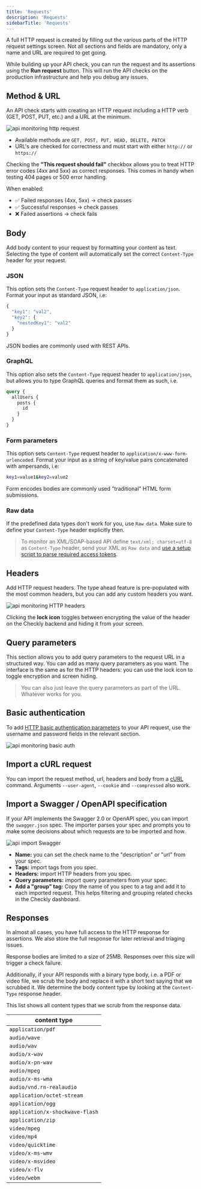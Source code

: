 ```yaml
---
title: 'Requests'
description: 'Requests'
sidebarTitle: 'Requests'
---
```




A full HTTP request is created by filling out the various parts of the HTTP request settings screen. Not all sections and fields
are mandatory, only a name and URL are required to get going.

While building up your API check, you can run the request and its assertions using the **Run request** button. This will run the
API checks on the production infrastructure and help you debug any issues.

## Method & URL

An API check starts with creating an HTTP request including a HTTP verb (GET, POST, PUT, etc.) and a URL at the minimum.

![api monitoring http request](/images/docs/images/api-checks/http-request-method.png)

- Available methods are `GET, POST, PUT, HEAD, DELETE, PATCH`
- URL's are checked for correctness and must start with either `http://` or `https://`

Checking the **"This request should fail"** checkbox allows you to treat HTTP error codes (4xx and 5xx) as correct responses. This comes in handy when testing 404 pages or 500 error handling.

When enabled:
  * ✅ Failed responses (4xx, 5xx) → check passes
  * ✅ Successful responses → check passes
  * ❌ Failed assertions → check fails

## Body

Add body content to your request by formatting your content as text. Selecting the type of content will automatically set the correct `Content-Type` header for your request.

### JSON

This option sets the `Content-Type` request header to `application/json`. Format your input as standard JSON, i.e:

```js
{
  "key1": "val2",
  "key2": {
    "nestedKey1": "val2"
  }
}
```
JSON bodies are commonly used with REST APIs.

### GraphQL


This option also sets the `Content-Type` request header to `application/json`, but allows you to type GraphQL queries and
format them as such, i.e.

```graphql
query {
  allUsers {
    posts {
      id
    }
  }
}
```

### Form parameters

This option sets `Content-Type` request header to `application/x-www-form-urlencoded`. Format your input as a string of key/value pairs concatenated with ampersands, i.e:

```bash
key1=value1&key2=value2
```
Form encodes bodies are commonly used "traditional" HTML form submissions.

### Raw data

If the predefined data types don't work for you, use `Raw data`. Make sure to define your `Content-Type` header explicitly then.

> To monitor an XML/SOAP-based API define `text/xml; charset=utf-8` as `Content-Type` header, send your XML as `Raw data` and [use a setup script to parse required access tokens](/api-checks/setup-script-examples/#parse-xmlsoap-data).

## Headers

Add HTTP request headers. The type ahead feature is pre-populated with the most common headers, but you can add any custom headers you want.

![api monitoring HTTP headers](/images/docs/images/api-checks/http-request-headers.png)

Clicking the **lock icon** toggles between encrypting the value of the header on the Checkly backend and hiding it from your screen.

## Query parameters

This section allows you to add query parameters to the request URL in a structured way. You can add as many query parameters as you want. The interface is the same as for the HTTP headers: you can use the lock icon to toggle encryption and screen hiding.

> You can also just leave the query parameters as part of the URL. Whatever works for you.

## Basic authentication

To add [HTTP basic authentication parameters](https://developer.mozilla.org/en-US/docs/Web/HTTP/Authentication) to your API
request, use the username and password fields in the relevant section.

![api monitoring basic auth](/images/docs/images/api-checks/http-request-auth.png)

## Import a cURL request

You can import the request method, url, headers and body from a [cURL](https://curl.haxx.se/) command.
Arguments `--user-agent`, `--cookie` and `--compressed` also work.

## Import a Swagger / OpenAPI specification

If your API implements the Swagger 2.0 or OpenAPI spec, you can import the `swagger.json` spec. The importer
parses your spec and prompts you to make some decisions about which requests are to be imported and how.

![api import Swagger](/images/docs/images/api-checks/swagger-import-wizard.png)

- **Name:** you can set the check name to the "description" or "url" from your spec.
- **Tags:** import tags from you spec.
- **Headers:** import HTTP headers from you spec.
- **Query parameters:** import query parameters from your spec.
- **Add a "group" tag:** Copy the name of you spec to a tag and add it to each imported request. This helps
filtering and grouping related checks in the Checkly dashboard.

## Responses

In almost all cases, you have full access to the HTTP response for assertions. We also store the full response
for later retrieval and triaging issues.

Response bodies are limited to a size of 25MB. Responses over this size will trigger a check failure.

Additionally, if your API responds with a binary type body, i.e. a PDF or video file, we scrub the body and replace
it with a short text saying that we scrubbed it. We determine the body content type by looking at the `Content-Type`
response header.

This list shows all content types that we scrub from the response data.

| content type |
| ------------- |
|`application/pdf`|
|`audio/wave`|
|`audio/wav`|
|`audio/x-wav`|
|`audio/x-pn-wav`|
|`audio/mpeg`|
|`audio/x-ms-wma`|
|`audio/vnd.rn-realaudio`|
|`application/octet-stream`|
|`application/ogg`|
|`application/x-shockwave-flash`|
|`application/zip`|
|`video/mpeg`|
|`video/mp4`|
|`video/quicktime`|
|`video/x-ms-wmv`|
|`video/x-msvideo`|
|`video/x-flv`|
|`video/webm`|

